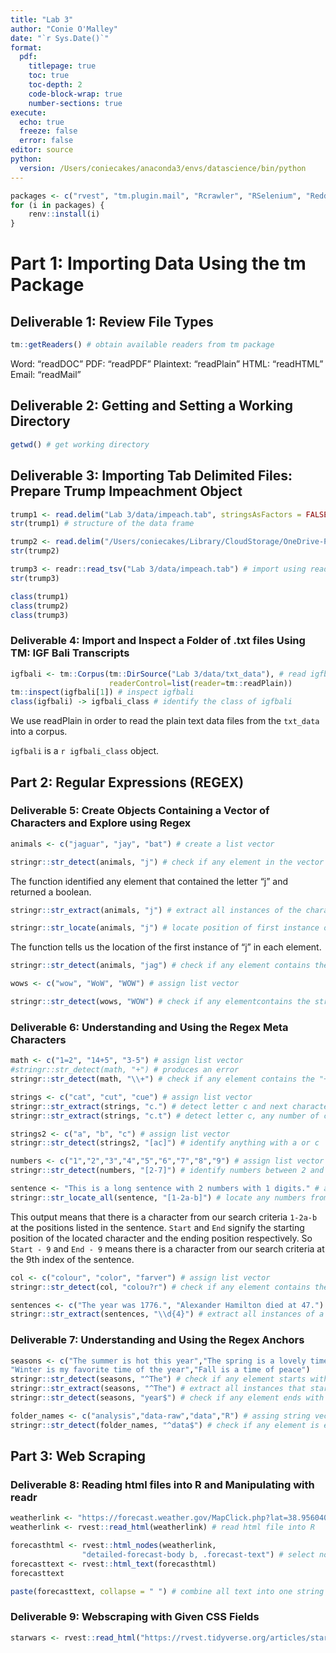 ```yaml
---
title: "Lab 3"
author: "Conie O'Malley"
date: "`r Sys.Date()`"
format: 
  pdf: 
    titlepage: true
    toc: true
    toc-depth: 2
    code-block-wrap: true
    number-sections: true
execute:
  echo: true
  freeze: false
  error: false
editor: source
python:
  version: /Users/coniecakes/anaconda3/envs/datascience/bin/python
---
```


```r
packages <- c("rvest", "tm.plugin.mail", "Rcrawler", "RSelenium", "RedditExtractoR", "bskyr", "rtoot")
for (i in packages) {
    renv::install(i)
}
```

# Part 1: Importing Data Using the tm Package

## Deliverable 1: Review File Types

```r
tm::getReaders() # obtain available readers from tm package
```

Word: "readDOC"
PDF: "readPDF"
Plaintext: "readPlain"
HTML: "readHTML"
Email: "readMail"

## Deliverable 2: Getting and Setting a Working Directory
```r
getwd() # get working directory
```

## Deliverable 3: Importing Tab Delimited Files: Prepare Trump Impeachment Object
```r
trump1 <- read.delim("Lab 3/data/impeach.tab", stringsAsFactors = FALSE) # read tab delimited file
str(trump1) # structure of the data frame

trump2 <- read.delim("/Users/coniecakes/Library/CloudStorage/OneDrive-Personal/001. Documents - Main/023. Programming Tools/R Studio/AdvTxtAnalytics/Lab 3/data/impeach.tab", stringsAsFactors = FALSE) # read using absolute path
str(trump2)

trump3 <- readr::read_tsv("Lab 3/data/impeach.tab") # import using read_tsv
str(trump3)

class(trump1)
class(trump2)
class(trump3)
```

### Deliverable 4: Import and Inspect a Folder of .txt files Using TM: IGF Bali Transcripts
```r
igfbali <- tm::Corpus(tm::DirSource("Lab 3/data/txt_data"), # read igfbali data into corpus vector
                      readerControl=list(reader=tm::readPlain))
tm::inspect(igfbali[1]) # inspect igfbali
class(igfbali) -> igfbali_class # identify the class of igfbali
```

We use readPlain in order to read the plain text data files from the `txt_data` into a corpus.


`igfbali` is a `r igfbali_class` object.

## Part 2: Regular Expressions (REGEX)

### Deliverable 5: Create Objects Containing a Vector of Characters and Explore using Regex
```r
animals <- c("jaguar", "jay", "bat") # create a list vector

stringr::str_detect(animals, "j") # check if any element in the vector contains the character "j"
```

The function identified any element that contained the letter "j" and returned a boolean.

```r
stringr::str_extract(animals, "j") # extract all instances of the character "j" from each element

stringr::str_locate(animals, "j") # locate position of first instance of "j" in each element
```

The function tells us the location of the first instance of "j" in each element.

```r
stringr::str_detect(animals, "jag") # check if any element contains the string "jag"
```

```r
wows <- c("wow", "WoW", "WOW") # assign list vector

stringr::str_detect(wows, "WOW") # check if any elementcontains the string "WOW"
```

### Deliverable 6: Understanding and Using the Regex Meta Characters

```r
math <- c("1=2", "14+5", "3-5") # assign list vector
#stringr::str_detect(math, "+") # produces an error
stringr::str_detect(math, "\\+") # check if any element contains the "+" character
```

```r
strings <- c("cat", "cut", "cue") # assign list vector
stringr::str_extract(strings, "c.") # detect letter c and next character
stringr::str_extract(strings, "c.t") # detect letter c, any number of characters, then t
```

```r
strings2 <- c("a", "b", "c") # assign list vector
stringr::str_detect(strings2, "[ac]") # identify anything with a or c
```

```r
numbers <- c("1","2","3","4","5","6","7","8","9") # assign list vector
stringr::str_detect(numbers, "[2-7]") # identify numbers between 2 and 7
```

```r
sentence <- "This is a long sentence with 2 numbers with 1 digits." # assign string vector
stringr::str_locate_all(sentence, "[1-2a-b]") # locate any numbers from 1-2 and letter from a-b
```

This output means that there is a character from our search criteria `1-2a-b` at the positions listed in the sentence. `Start` and `End` signify the starting position of the located character and the ending position respectively. So `Start - 9` and `End - 9` means there is a character from our search criteria at the 9th index of the sentence.

```r
col <- c("colour", "color", "farver") # assign list vector
stringr::str_detect(col, "colou?r") # check if any element contains the string "colour" or "color"
```

```r
sentences <- c("The year was 1776.", "Alexander Hamilton died at 47.") # assign string vector
stringr::str_extract(sentences, "\\d{4}") # extract all instances of a four-digit number 
```

### Deliverable 7: Understanding and Using the Regex Anchors

```r
seasons <- c("The summer is hot this year","The spring is a lovely time", # assign string vector
"Winter is my favorite time of the year","Fall is a time of peace") 
stringr::str_detect(seasons, "^The") # check if any element starts with "The"
stringr::str_extract(seasons, "^The") # extract all instances that start with "The"
stringr::str_detect(seasons, "year$") # check if any element ends with "year"
```

```r
folder_names <- c("analysis","data-raw","data","R") # assing string vector
stringr::str_detect(folder_names, "^data$") # check if any element is exactly "data"
```

## Part 3: Web Scraping

### Deliverable 8: Reading html files into R and Manipulating with readr

```r
weatherlink <- "https://forecast.weather.gov/MapClick.php?lat=38.95604000000003&lon=-77.11782999999997#.XFozMs9KjUI"
weatherlink <- rvest::read_html(weatherlink) # read html file into R

forecasthtml <- rvest::html_nodes(weatherlink, 
                "detailed-forecast-body b, .forecast-text") # select nodes with class "forecast-text" and "b"
forecasttext <- rvest::html_text(forecasthtml)
forecasttext
```

```r
paste(forecasttext, collapse = " ") # combine all text into one string
```

### Deliverable 9: Webscraping with Given CSS Fields

```r
starwars <- rvest::read_html("https://rvest.tidyverse.org/articles/starwars")
```